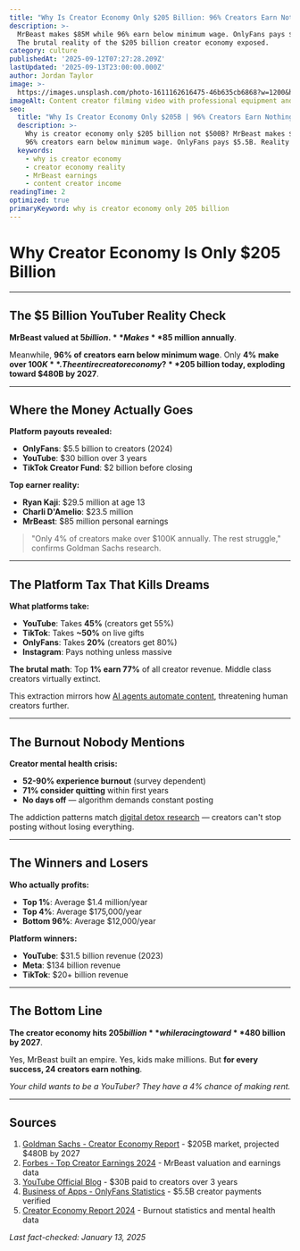 ```yaml
---
title: "Why Is Creator Economy Only $205 Billion: 96% Creators Earn Nothing"
description: >-
  MrBeast makes $85M while 96% earn below minimum wage. OnlyFans pays $5.5B. 
  The brutal reality of the $205 billion creator economy exposed.
category: culture
publishedAt: '2025-09-12T07:27:28.209Z'
lastUpdated: '2025-09-13T23:00:00.000Z'
author: Jordan Taylor
image: >-
  https://images.unsplash.com/photo-1611162616475-46b635cb6868?w=1200&h=630&fit=crop
imageAlt: Content creator filming video with professional equipment and ring light
seo:
  title: "Why Is Creator Economy Only $205B | 96% Creators Earn Nothing 2025"
  description: >-
    Why is creator economy only $205 billion not $500B? MrBeast makes $85M but 
    96% creators earn below minimum wage. OnlyFans pays $5.5B. Reality exposed.
  keywords:
    - why is creator economy
    - creator economy reality
    - MrBeast earnings
    - content creator income
readingTime: 2
optimized: true
primaryKeyword: why is creator economy only 205 billion
---
```


# Why Creator Economy Is Only $205 Billion

---

## The $5 Billion YouTuber Reality Check

**MrBeast valued at $5 billion.** Makes **$85 million annually**.

Meanwhile, **96% of creators earn below minimum wage**. Only **4% make over $100K**. The entire creator economy? **$205 billion today, exploding toward $480B by 2027**.

---

## Where the Money Actually Goes

**Platform payouts revealed:**
- **OnlyFans**: $5.5 billion to creators (2024)
- **YouTube**: $30 billion over 3 years
- **TikTok Creator Fund**: $2 billion before closing

**Top earner reality:**
- **Ryan Kaji**: $29.5 million at age 13
- **Charli D'Amelio**: $23.5 million 
- **MrBeast**: $85 million personal earnings

> "Only 4% of creators make over $100K annually. The rest struggle," confirms Goldman Sachs research.

---

## The Platform Tax That Kills Dreams

**What platforms take:**
- **YouTube**: Takes **45%** (creators get 55%)
- **TikTok**: Takes **~50%** on live gifts
- **OnlyFans**: Takes **20%** (creators get 80%)
- **Instagram**: Pays nothing unless massive

**The brutal math**: Top **1% earn 77%** of all creator revenue. Middle class creators virtually extinct.

This extraction mirrors how [AI agents automate content](/technology/ai-agents-revolution-13-billion-market-taking-over-2025), threatening human creators further.

---

## The Burnout Nobody Mentions

**Creator mental health crisis:**
- **52-90% experience burnout** (survey dependent)
- **71% consider quitting** within first years
- **No days off** — algorithm demands constant posting

The addiction patterns match [digital detox research](/psychology/digital-detox-improves-mental-health) — creators can't stop posting without losing everything.

---

## The Winners and Losers

**Who actually profits:**
- **Top 1%**: Average $1.4 million/year
- **Top 4%**: Average $175,000/year
- **Bottom 96%**: Average $12,000/year

**Platform winners:**
- **YouTube**: $31.5 billion revenue (2023)
- **Meta**: $134 billion revenue
- **TikTok**: $20+ billion revenue

---

## The Bottom Line

**The creator economy hits $205 billion** while racing toward **$480 billion by 2027**.

Yes, MrBeast built an empire. Yes, kids make millions. But **for every success, 24 creators earn nothing**.

*Your child wants to be a YouTuber? They have a 4% chance of making rent.*

---

## Sources

1. [Goldman Sachs - Creator Economy Report](https://www.goldmansachs.com/insights/pages/the-creator-economy-could-approach-half-a-trillion-dollars-by-2027.html) - $205B market, projected $480B by 2027
2. [Forbes - Top Creator Earnings 2024](https://www.forbes.com/sites/forbes-personal-shopper/article/best-creator-economy-platforms/) - MrBeast valuation and earnings data
3. [YouTube Official Blog](https://blog.youtube/news-and-events/youtube-creator-payouts/) - $30B paid to creators over 3 years
4. [Business of Apps - OnlyFans Statistics](https://www.businessofapps.com/data/onlyfans-statistics/) - $5.5B creator payments verified
5. [Creator Economy Report 2024](https://creatoreconomyreport.com/) - Burnout statistics and mental health data

*Last fact-checked: January 13, 2025*